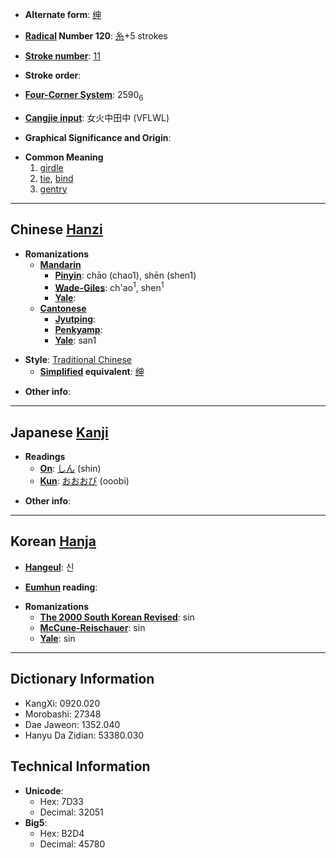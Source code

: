 * '''Alternate form''': [[绅]]

* '''[[Wiktionary:Chinese radical index| Radical]] Number 120''': [[Wiktionary:Chinese radical index 糸|糸]]+5 strokes

* '''[[Wiktionary:Chinese total strokes index|Stroke number]]''': [[Wiktionary:Chinese total strokes index 11|11]]

* '''Stroke order''': 

* '''[[Wiktionary:Chinese four corner index|Four-Corner System]]''': 2590<sub>6</sub>

* '''[[Wiktionary:Chinese Cangjie index|Cangjie input]]''': 女火中田中 (VFLWL)

* '''Graphical Significance and Origin''': 

* '''Common Meaning'''
*#[[girdle]]
*# [[tie]], [[bind]]
*# [[gentry]]

----

== Chinese [[Hanzi]] ==

* '''Romanizations'''
** '''[[Mandarin]]'''
*** '''[[Pinyin]]''': chāo (chao1), shēn (shen1)
*** '''[[Wade-Giles]]''': ch'ao<sup>1</sup>, shen<sup>1</sup>
*** '''[[Yale]]''': 
** '''[[Cantonese]]'''
*** '''[[Jyutping]]''':
*** '''[[Penkyamp]]''': 
*** '''[[Yale]]''': san1

* '''Style''': [[Traditional Chinese]] 
** '''[[Simplified Chinese|Simplified]] equivalent''': [[绅]]

* '''Other info''': 

----

== Japanese [[Kanji]] ==

* '''Readings'''
** '''[[On]]''': [[しん]] (shin)
** '''[[Kun]]''': [[おおおび]] (ooobi)

* '''Other info''':  

----

== Korean [[Hanja]] ==

* '''[[Hangeul]]''': 신

* '''[[Eumhun]] reading''': 

* '''Romanizations'''
** '''[[The 2000 South Korean Revised Romanization|The 2000 South Korean Revised]]''': sin
** '''[[McCune-Reischauer]]''': sin
** '''[[Yale]]''': sin

----

== Dictionary Information ==

* KangXi: 0920.020
* Morobashi: 27348
* Dae Jaweon: 1352.040
* Hanyu Da Zidian: 53380.030

== Technical Information ==

* '''Unicode''':
** Hex: 7D33
** Decimal: 32051
* '''Big5''':
** Hex: B2D4
** Decimal: 45780